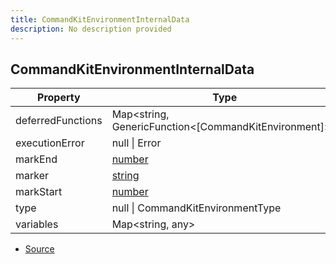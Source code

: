 ```yaml
---
title: CommandKitEnvironmentInternalData
description: No description provided
---
```


## CommandKitEnvironmentInternalData

| Property          | Type                                                                                              | Value |
| ----------------- | ------------------------------------------------------------------------------------------------- | ----- |
| deferredFunctions | Map\<string, GenericFunction\<\[CommandKitEnvironment]>>                                          | N/A   |
| executionError    | null \| Error                                                                                     | N/A   |
| markEnd           | [number](https://developer.mozilla.org/en-US/docs/Web/JavaScript/Reference/Global_Objects/Number) | N/A   |
| marker            | [string](https://developer.mozilla.org/en-US/docs/Web/JavaScript/Reference/Global_Objects/String) | N/A   |
| markStart         | [number](https://developer.mozilla.org/en-US/docs/Web/JavaScript/Reference/Global_Objects/Number) | N/A   |
| type              | null \| CommandKitEnvironmentType                                                                 | N/A   |
| variables         | Map\<string, any>                                                                                 | N/A   |

- [Source](https://github.com/underctrl-io/commandkit/blob/f8cc07d11d2ae5ed7f529adff1649936223e27b2/packages/commandkit/src/context/environment.ts#L5)
